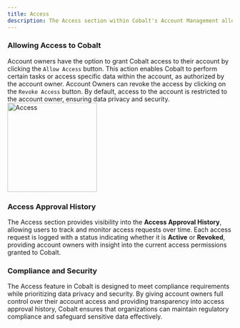 ```yaml
---
title: Access
description: The Access section within Cobalt's Account Management allows account owners to maintain control over their account access.
---
```


### Allowing Access to Cobalt
Account owners have the option to grant Cobalt access to their account by clicking the `Allow Access` button. This action enables Cobalt to perform certain tasks or access specific data within the account, as authorized by the account owner.
Account Owners can revoke the access by clicking on the `Revoke Access` button. By default, access to the account is restricted to the account owner, ensuring data privacy and security.
<img height="200" src="/images/Guides/Account-management/am-access.png" alt="Access"/>

### Access Approval History
The Access section provides visibility into the **Access Approval History**, allowing users to track and monitor access requests over time. Each access request is logged with a status indicating whether it is **Active** or **Revoked**, providing account owners with insight into the current access permissions granted to Cobalt.

### Compliance and Security
The Access feature in Cobalt is designed to meet compliance requirements while prioritizing data privacy and security. By giving account owners full control over their account access and providing transparency into access approval history, Cobalt ensures that organizations can maintain regulatory compliance and safeguard sensitive data effectively.